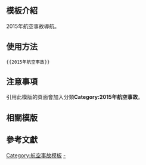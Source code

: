 <includeonly><!-- 在這裡加入模板的保護標識 --></includeonly><noinclude>{{Documentation subpage}}</noinclude>
<!-- 在本行下編輯模板說明 -->

== 模板介紹 ==

2015年航空事故導航。

==使用方法==

<pre>{{2015年航空事故}}</pre>

== 注意事項 ==

引用此模版的頁面會加入分類'''Category:2015年航空事故'''。

== 相關模版 ==

{{歷年航空事故模板}}

== 參考文獻 ==

<includeonly>
<!-- 本行下加入模板的分類 -->
[[Category:航空事故模板]]
[[Category:2015年航空事故|-]]
</includeonly>